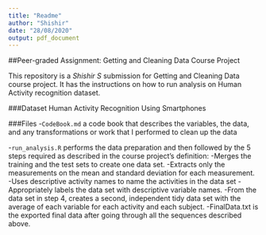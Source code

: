 ---
title: "Readme"
author: "Shishir"
date: "28/08/2020"
output: pdf_document
---
##Peer-graded Assignment: Getting and Cleaning Data Course Project

This repository is a *Shishir S* submission for Getting and Cleaning Data course project. It has the instructions on how to run analysis on Human Activity recognition dataset.

###Dataset
Human Activity Recognition Using Smartphones

###Files
  -`CodeBook.md` a code book that describes the variables, the data, and any transformations or work that I       performed to clean up the data

  -`run_analysis.R` performs the data preparation and then followed by the 5 steps required as described in      the course project’s definition:
    -Merges the training and the test sets to create one data set.
    -Extracts only the measurements on the mean and standard deviation for each measurement.
    -Uses descriptive activity names to name the activities in the data set
    -Appropriately labels the data set with descriptive variable names.
    -From the data set in step 4, creates a second, independent tidy data set with the average of each            variable for each activity and each subject.
  -FinalData.txt is the exported final data after going through all the sequences described above.
```{r}

```

